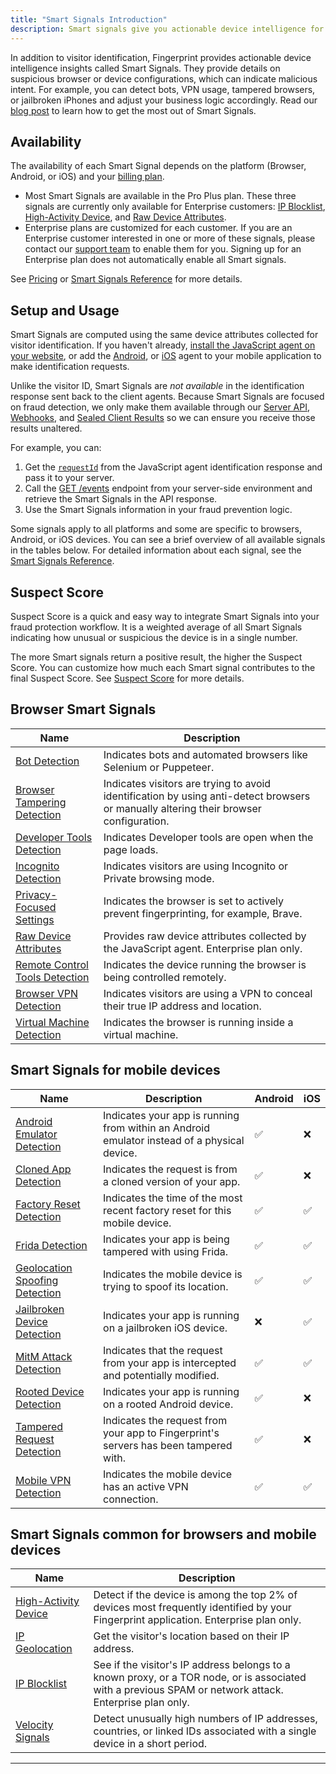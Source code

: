 ```yaml
---
title: "Smart Signals Introduction"
description: Smart signals give you actionable device intelligence for browsers and devices interacting with your application.
---
```


In addition to visitor identification, Fingerprint provides actionable device intelligence insights called Smart Signals. They provide details on suspicious browser or device configurations, which can indicate malicious intent. For example, you can detect bots, VPN usage, tampered browsers, or jailbroken iPhones and adjust your business logic accordingly. Read our [blog post](https://fingerprint.com/blog/power-of-smart-signals-fraud-detection-prevention/) to learn how to get the most out of Smart Signals.

## Availability

The availability of each Smart Signal depends on the platform (Browser, Android, or iOS) and your [billing plan](https://fingerprint.com/pricing/).

* Most Smart Signals are available in the Pro Plus plan. These three signals are currently only available for Enterprise customers: [IP Blocklist](smart-signals-reference#ip-blocklist-matching), [High-Activity Device](smart-signals-reference#high-activity-device), and [Raw Device Attributes](smart-signals-reference#raw-device-attributes).
* Enterprise plans are customized for each customer. If you are an Enterprise customer interested in one or more of these signals, please contact our [support team](https://fingerprint.com/support/) to enable them for you. Signing up for an Enterprise plan does not automatically enable all Smart signals.

See [Pricing](https://fingerprint.com/pricing/) or [Smart Signals Reference](/docs/smart-signals-reference) for more details.

## Setup and Usage

Smart Signals are computed using the same device attributes collected for visitor identification. If you haven't already, [install the JavaScript agent on your website](/docs/install-the-javascript-agent), or add the [Android](/docs/native-android-integration), or [iOS](/docs/ios) agent to your mobile application to make identification requests.

Unlike the visitor ID, Smart Signals are *not available* in the identification response sent back to the client agents. Because Smart Signals are focused on fraud detection, we only make them available through our [Server API](/reference/getevent), [Webhooks](webhooks), and [Sealed Client Results](/docs/sealed-client-results) so we can ensure you receive those results unaltered.

For example, you can:

1. Get the [`requestId`](/reference/get-function#requestid) from the JavaScript agent identification response and pass it to your server.
2. Call the [GET /events](/reference/getevent) endpoint from your server-side environment and retrieve the Smart Signals in the API response.
3. Use the Smart Signals information in your fraud prevention logic.

Some signals apply to all platforms and some are specific to browsers, Android, or iOS devices. You can see a brief overview of all available signals in the tables below. For detailed information about each signal, see the [Smart Signals Reference](/docs/smart-signals-reference).

## Suspect Score

Suspect Score is a quick and easy way to integrate Smart Signals into your fraud protection workflow. It is a weighted average of all Smart Signals indicating how unusual or suspicious the device is in a single number.

The more Smart signals return a positive result, the higher the Suspect Score. You can customize how much each Smart signal contributes to the final Suspect Score. See [Suspect Score](/docs/suspect-score) for more details.

## Browser Smart Signals

| Name                                                                                           | Description                                                                                                                           |
| ---------------------------------------------------------------------------------------------- | ------------------------------------------------------------------------------------------------------------------------------------- |
| [Bot Detection](smart-signals-reference#browser-bot-detection)                                 | Indicates bots and automated browsers like Selenium or Puppeteer.                                                                     |
| [Browser Tampering Detection](smart-signals-reference#browser-tamper-detection)                | Indicates visitors are trying to avoid identification by using anti-detect browsers or manually altering their browser configuration. |
| [Developer Tools Detection](/docs/smart-signals-reference#developer-tools-detection)           | Indicates Developer tools are open when the page loads.                                                                               |
| [Incognito Detection](/docs/smart-signals-reference#browser-incognito-detection)               | Indicates visitors are using Incognito or Private browsing mode.                                                                      |
| [Privacy-Focused Settings](/docs/smart-signals-reference#privacy-focused-settings)             | Indicates the browser is set to actively prevent fingerprinting, for example, Brave.                                                  |
| [Raw Device Attributes](smart-signals-reference#raw-device-attributes)                         | Provides raw device attributes collected by the JavaScript agent. Enterprise plan only.                                               |
| [Remote Control Tools Detection](/docs/smart-signals-reference#remote-control-tools-detection) | Indicates the device running the browser is being controlled remotely.                                                                |
| [Browser VPN Detection](smart-signals-reference#vpn-detection-for-browsers)                    | Indicates visitors are using a VPN to conceal their true IP address and location.                                                     |
| [Virtual Machine Detection](smart-signals-reference#virtual-machine-detection)                 | Indicates the browser is running inside a virtual machine.                                                                            |

## Smart Signals for mobile devices

| Name                                                                                                   | Description                                                                                 | Android | iOS |
| ------------------------------------------------------------------------------------------------------ | ------------------------------------------------------------------------------------------- | ------- | --- |
| [Android Emulator Detection](/docs/smart-signals-reference#android-emulator-detection)                 | Indicates your app is running from within an Android emulator instead of a physical device. | ✅       | ❌   |
| [Cloned App Detection](/docs/smart-signals-reference#cloned-app-detection)                             | Indicates the request is from a cloned version of your app.                                 | ✅       | ❌   |
| [Factory Reset Detection](/docs/smart-signals-reference#factory-reset-detection)                       | Indicates the time of the most recent factory reset for this mobile device.                 | ✅       | ✅   |
| [Frida Detection](/docs/smart-signals-reference#frida-detection)                                       | Indicates your app is being tampered with using Frida.                                      | ✅       | ✅   |
| [Geolocation Spoofing Detection](/docs/smart-signals-reference#geolocation-spoofing-detection)         | Indicates the mobile device is trying to spoof its location.                                | ✅       | ✅   |
| [Jailbroken Device Detection](/docs/smart-signals-reference#jailbroken-device-detection)               | Indicates your app is running on a jailbroken iOS device.                                   | ❌       | ✅   |
| [MitM Attack Detection](/docs/smart-signals-reference#mitm-attack-detection)                           | Indicates that the request from your app is intercepted and potentially modified.           | ✅       | ✅   |
| [Rooted Device Detection](/docs/smart-signals-reference#rooted-device-detection)                       | Indicates your app is running on a rooted Android device.                                   | ✅       | ❌   |
| [Tampered Request Detection](/docs/smart-signals-reference#tampered-request-detection-for-mobile-apps) | Indicates the request from your app to Fingerprint's servers has been tampered with.        | ✅       | ❌   |
| [Mobile VPN Detection](/docs/smart-signals-reference#vpn-detection-for-mobile-devices)                 | Indicates the mobile device has an active VPN connection.                                   | ✅       | ✅   |



## Smart Signals common for browsers and mobile devices

| Name                                                                 | Description                                                                                                                                             |
| -------------------------------------------------------------------- | ------------------------------------------------------------------------------------------------------------------------------------------------------- |
| [High-Activity Device](smart-signals-reference#high-activity-device) | Detect if the device is among the top 2% of devices most frequently identified by your Fingerprint application. Enterprise plan only.                   |
| [IP Geolocation](smart-signals-reference#ip-geolocation)             | Get the visitor's location based on their IP address.                                                                                                   |
| [IP Blocklist](smart-signals-reference#ip-blocklist-matching)        | See if the visitor's IP address belongs to a known proxy, or a TOR node, or is associated with a previous SPAM or network attack. Enterprise plan only. |
| [Velocity Signals](/docs/smart-signals-reference#velocity-signals)   | Detect unusually high numbers of IP addresses, countries, or linked IDs associated with a single device in a short period.                              |

***
